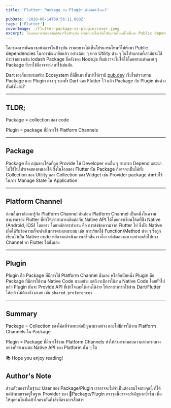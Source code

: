 ```yaml
---
title: 'Flutter: Package กับ Plugin ต่างกันยังไงนะ?'

pubDate: '2020-06-14T08:56:11.000Z'
tags: ['Flutter']
coverImage: ./flutter-package-vs-plugin/cover.jpeg
excerpt: โลกของการพัฒนาซอฟต์แวร์ในปัจจุบัน เราแทบจะไม่เห็นโปรแกรมไหนที่ไม่พึ่งพา Public dependencies ในการพัฒนาอีกแล้ว อย่างน้อย ๆ พวก Utility ต่าง ๆ ในโปรแกรมที่เรามักจะใช้ประจำอย่างเช่น lodash Package ชื่อดังของ Node.js ที่แม้เราจะไม่ได้ใช้โดยตรงแต่หลาย ๆ Package ที่เราใช้ก็อาจจะนำมาใช้เช่นกัน
---
```



โลกของการพัฒนาซอฟต์แวร์ในปัจจุบัน เราแทบจะไม่เห็นโปรแกรมไหนที่ไม่พึ่งพา Public dependencies ในการพัฒนาอีกแล้ว อย่างน้อย ๆ พวก Utility ต่าง ๆ ในโปรแกรมที่เรามักจะใช้ประจำอย่างเช่น lodash Package ชื่อดังของ Node.js ที่แม้เราจะไม่ได้ใช้โดยตรงแต่หลาย ๆ Package ที่เราใช้ก็อาจจะนำมาใช้เช่นกัน

Dart เองก็พยายามสร้าง Ecosystem ที่ดีขึ้นมา นั่นทำให้เรามี [pub.dev](https://pub.dev) เว็บไซต์รวบรวม Package และ Plugin ต่าง ๆ ของทั้ง Dart และ Flutter ไว้ แล้ว Package กับ Plugin มันต่างกันยังไงละ?

---

## TLDR;

Package = collection ของ code

Plugin = package ที่มีการใช้ Platform Channels

---

## Package

Package คือ กลุ่มของโค้ดที่ถูก Provide ให้ Developer คนอื่น ๆ สามารถ Depend และนำไปใช้ในโปรเจคของตนเองได้ ซึ่งในโลกของ Flutter นั่น Package ก็อาจจะเป็นได้ทั้ง Collection ของ Utility และ Collection ของ Widget เช่น Provider package สำหรับใช้ในการ Manage State ใน Application

---

## Platform Channel

ก่อนอื่นเราต้องมารู้จัก Platform Channel กันก่อน Platform Channel เป็นหนึ่งในความสามารถของ Flutter ที่ทำให้เราสามารถติดต่อกับ Native API ได้โดยการเขียนโค้ดที่ฝั่ง Native (Android, iOS) โดยตรง โดยหลักการทำงาน คือ การส่งข้อความจาก Flutter ไป ซึ่งฝั่ง Native เมื่อได้รับข้อความก็จะดำเนินการตามเหมาะสม เช่น การเรียกใช้ Function/Method ต่าง ๆ ซึ่งถูกเขียนไว้เป็น Native code หลักจากดำเนินการเสร็จสิ้น เราก็อาจส่งข้อความบางอย่างกลับไปทาง Channel หา Flutter ได้นั่นเอง

---

## Plugin

Plugin คือ Package ที่มีการใช้ Platform Channel นั่นเอง หรืออีกนัยหนึ่ง Plugin คือ Package ที่มีการใช้งาน Native Code บางอย่าง แต่ถึงจะมีการใช้งาน Native Code โดยทั่วไปแล้ว Plugin มันจะ Provide API ที่เข้าใจและใช้งานได้ง่าย ให้เราสามารถใช้ผ่าน Dart/Flutter ได้อย่างไม่ต้องกังวลเลย เช่น `shared_preferences`

---

## Summary

Package = Collection ของโค้ดที่จำเพาะต่อปัญหาบางอย่าง และไม่มีการใช้งาน Platform Channels ใน Package

Plugin = Package ที่มีการใช้งาน Platform Channels ทำให้สามารถมอบความสามารถบางอย่างที่จำเพาะต่อ Native API ของ Platform นั้น ๆ ได้

<Callout type="tip" title="Thanks for reading">
  📚 Hope you enjoy reading!
</Callout>

## Author's Note

ส่วนตัวมองว่าในฐานะ User ของ Package/Plugin เราอาจจะไม่จำเป็นต้องสนใจตรงจุดนี้ ก็ได้ แต่ถ้าหากเราอยู่ในฐาน Provider ของ Package/Plugin ตรงจุดนี้อาจจะสำคัญมากยิ่งขึ้น เพื่อให้ทุกคนในทีมเข้าใจตรงกันถึงสิ่งที่ตรงการสื่อสาร
